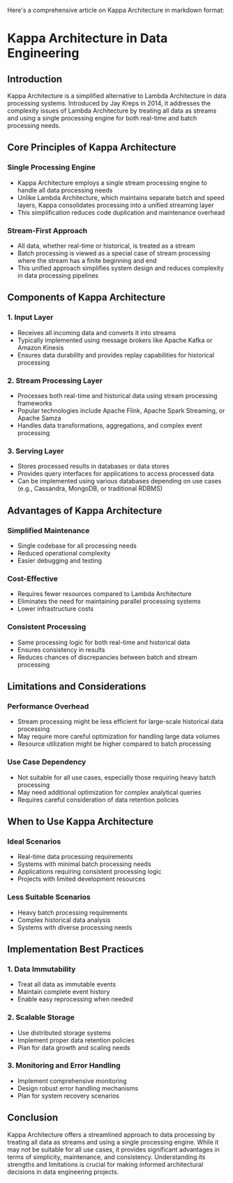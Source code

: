 Here's a comprehensive article on Kappa Architecture in markdown format:

# Kappa Architecture in Data Engineering

## Introduction

Kappa Architecture is a simplified alternative to Lambda Architecture in data processing systems. Introduced by Jay Kreps in 2014, it addresses the complexity issues of Lambda Architecture by treating all data as streams and using a single processing engine for both real-time and batch processing needs.

## Core Principles of Kappa Architecture

### Single Processing Engine
* Kappa Architecture employs a single stream processing engine to handle all data processing needs
* Unlike Lambda Architecture, which maintains separate batch and speed layers, Kappa consolidates processing into a unified streaming layer
* This simplification reduces code duplication and maintenance overhead

### Stream-First Approach
* All data, whether real-time or historical, is treated as a stream
* Batch processing is viewed as a special case of stream processing where the stream has a finite beginning and end
* This unified approach simplifies system design and reduces complexity in data processing pipelines

## Components of Kappa Architecture

### 1. Input Layer
* Receives all incoming data and converts it into streams
* Typically implemented using message brokers like Apache Kafka or Amazon Kinesis
* Ensures data durability and provides replay capabilities for historical processing

### 2. Stream Processing Layer
* Processes both real-time and historical data using stream processing frameworks
* Popular technologies include Apache Flink, Apache Spark Streaming, or Apache Samza
* Handles data transformations, aggregations, and complex event processing

### 3. Serving Layer
* Stores processed results in databases or data stores
* Provides query interfaces for applications to access processed data
* Can be implemented using various databases depending on use cases (e.g., Cassandra, MongoDB, or traditional RDBMS)

## Advantages of Kappa Architecture

### Simplified Maintenance
* Single codebase for all processing needs
* Reduced operational complexity
* Easier debugging and testing

### Cost-Effective
* Requires fewer resources compared to Lambda Architecture
* Eliminates the need for maintaining parallel processing systems
* Lower infrastructure costs

### Consistent Processing
* Same processing logic for both real-time and historical data
* Ensures consistency in results
* Reduces chances of discrepancies between batch and stream processing

## Limitations and Considerations

### Performance Overhead
* Stream processing might be less efficient for large-scale historical data processing
* May require more careful optimization for handling large data volumes
* Resource utilization might be higher compared to batch processing

### Use Case Dependency
* Not suitable for all use cases, especially those requiring heavy batch processing
* May need additional optimization for complex analytical queries
* Requires careful consideration of data retention policies

## When to Use Kappa Architecture

### Ideal Scenarios
* Real-time data processing requirements
* Systems with minimal batch processing needs
* Applications requiring consistent processing logic
* Projects with limited development resources

### Less Suitable Scenarios
* Heavy batch processing requirements
* Complex historical data analysis
* Systems with diverse processing needs

## Implementation Best Practices

### 1. Data Immutability
* Treat all data as immutable events
* Maintain complete event history
* Enable easy reprocessing when needed

### 2. Scalable Storage
* Use distributed storage systems
* Implement proper data retention policies
* Plan for data growth and scaling needs

### 3. Monitoring and Error Handling
* Implement comprehensive monitoring
* Design robust error handling mechanisms
* Plan for system recovery scenarios

## Conclusion

Kappa Architecture offers a streamlined approach to data processing by treating all data as streams and using a single processing engine. While it may not be suitable for all use cases, it provides significant advantages in terms of simplicity, maintenance, and consistency. Understanding its strengths and limitations is crucial for making informed architectural decisions in data engineering projects.